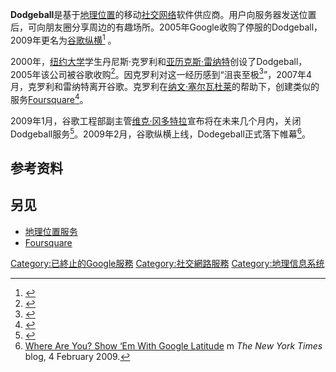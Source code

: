 {{noteTA
|G1=IT
}}
'''Dodgeball'''是基于[[地理位置服务|地理位置]]的移动[[社交网络|社交网络]]软件供应商。用户向服务器发送位置后，可向朋友圈分享周边的有趣场所。2005年Google收购了停服的Dodgeball，2009年更名为[[谷歌纵横|谷歌纵横]]<ref name=engadget>{{cite web|last=Block|first=Ryan|title=Google buys Dodgeball|url=http://www.engadget.com/2005/05/12/google-buys-dodgeball/|publisher=Engadget|date=May 12, 2005|accessdate=2014-08-21|archive-date=2019-09-21|archive-url=https://web.archive.org/web/20190921073055/https://www.engadget.com/2005/05/12/google-buys-dodgeball/|dead-url=no}}</ref> 。

2000年，[[纽约大学|纽约大学]]学生丹尼斯·克罗利和[[亚历克斯·雷纳特|亚历克斯·雷纳特]]创设了Dodgeball，2005年该公司被谷歌收购<ref>{{Cite web |url=http://www.poly.edu/management/_doc/nina/socialnetworking21.pdf |title=Polytechnic University paper |access-date=2014-08-21 |archive-url=https://web.archive.org/web/20090326061702/http://www.poly.edu/management/_doc/nina/socialnetworking21.pdf |archive-date=2009-03-26 |dead-url=yes }}</ref>。因克罗利对这一经历感到“沮丧至极<ref>{{Cite web |url=http://flickr.com/photos/dpstyles/460987802/ |title=Flickr blog |accessdate=2014-08-21 |archive-date=2014-09-19 |archive-url=https://web.archive.org/web/20140919053443/http://www.flickr.com/photos/dpstyles/460987802/ |dead-url=no }}</ref>”，2007年4月，克罗利和雷纳特离开谷歌。克罗利在[[纳文·塞尔瓦杜莱|纳文·塞尔瓦杜莱]]的帮助下，创建类似的服务[[Foursquare|Foursquare]]<ref>{{Cite web |url=http://playfoursquare.com/about |title=foursquare |accessdate=2014-08-21 |archive-date=2009-08-30 |archive-url=https://web.archive.org/web/20090830042040/http://playfoursquare.com/about |dead-url=no }}</ref>。

2009年1月，谷歌工程部副主管[[维克·冈多特拉|维克·冈多特拉]]宣布将在未来几个月内，关闭Dodgeball服务<ref name="discontinue">{{cite web|url=http://google-code-updates.blogspot.com/2009/01/changes-for-jaiku-and-farewell-to.html|title=Changes for Jaiku and Farewell to Dodgeball and Mashup Editor|work=Google Code Blog|date=January 2009|accessdate=2014-08-21|archive-date=2012-05-26|archive-url=https://archive.is/20120526080436/google-code-updates.blogspot.com/2009/01/changes-for-jaiku-and-farewell-to.html|dead-url=no}}</ref>。2009年2月，谷歌纵横上线，Dodegeball正式落下帷幕<ref name="NYT Bits">[http://bits.blogs.nytimes.com/2009/02/04/where-are-you-show-em-with-google-latitude/ Where Are You? Show ‘Em With Google Latitude] {{Wayback|url=http://bits.blogs.nytimes.com/2009/02/04/where-are-you-show-em-with-google-latitude/ |date=20171218063249 }} m ''The New York Times'' blog, 4 February 2009.</ref>。

== 参考资料 ==
{{reflist}}

== 另见 ==
*[[地理位置服务|地理位置服务]]
*[[Foursquare|Foursquare]]

{{Google公司}}
[[Category:已終止的Google服務|Category:已終止的Google服務]]
[[Category:社交網路服務|Category:社交網路服務]]
[[Category:地理信息系统|Category:地理信息系统]]